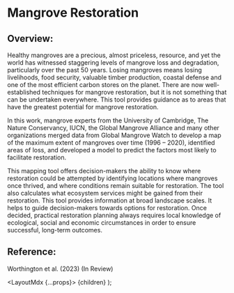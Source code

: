 
# Mangrove Restoration

## Overview: 
Healthy mangroves are a precious, almost priceless, resource, and yet the world has witnessed staggering levels of mangrove loss and degradation, particularly over the past 50 years. Losing mangroves means losing livelihoods, food security, valuable timber production, coastal defense and one of the most efficient carbon stores on the planet.
There are now well-established techniques for mangrove restoration, but it is not something that can be undertaken everywhere. This tool provides guidance as to areas that have the greatest potential for mangrove restoration.

In this work, mangrove experts from the University of Cambridge, The Nature Conservancy, IUCN, the Global Mangrove Alliance and many other organizations merged data from Global Mangrove Watch to develop a map of the maximum extent of mangroves over time (1996 – 2020), identified areas of loss, and developed a model to predict the factors most likely to facilitate restoration.

This mapping tool offers decision-makers the ability to know where restoration could be attempted by identifying locations where mangroves once thrived, and where conditions remain suitable for restoration. The tool also calculates what ecosystem services might be gained from their restoration.
This tool provides information at broad landscape scales. It helps to guide decision-makers towards options for restoration. Once decided, practical restoration planning always requires local knowledge of ecological, social and economic circumstances in order to ensure successful, long-term outcomes.


## Reference: 
Worthington et al. (2023) (In Review)

    

  <LayoutMdx {...props}>
    {children}
  </LayoutMdx>
);

